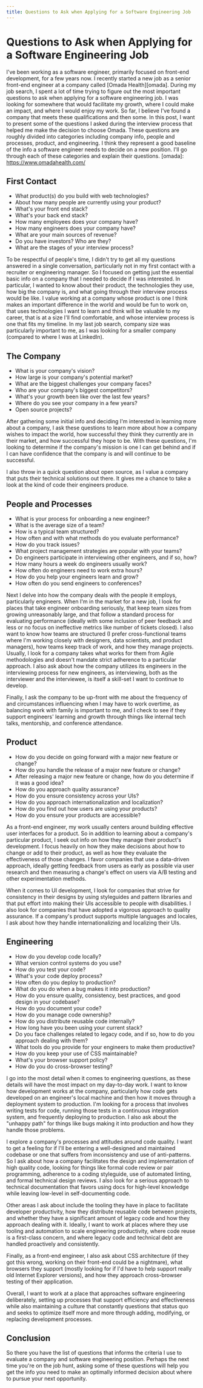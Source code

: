 ```yaml
---
title: Questions to Ask when Applying for a Software Engineering Job
---
```



# Questions to Ask when Applying for a Software Engineering Job

I've been working as a software engineer, primarily focused on front-end
development, for a few years now. I recently started a new job as a senior
front-end engineer at a company called [Omada Health][omada]. During my job
search, I spent a lot of time trying to figure out the most important questions
to ask when applying for a software engineering job. I was looking for somewhere
that would facilitate my growth, where I could make an impact, and where I would
enjoy my work. So far, I believe I've found a company that meets these
qualifications and then some. In this post, I want to present some of the
questions I asked during the interview process that helped me make the decision
to choose Omada. These questions are roughly divided into categories including
company info, people and processes, product, and engineering. I think they
represent a good baseline of the info a software engineer needs to decide on a
new position. I'll go through each of these categories and explain their
questions.
[omada]: https://www.omadahealth.com/

## First Contact

* What product(s) do you build with web technologies?
* About how many people are currently using your product?
* What's your front end stack?
* What's your back end stack?
* How many employees does your company have?
* How many engineers does your company have?
* What are your main sources of revenue?
* Do you have investors? Who are they?
* What are the stages of your interview process?

To be respectful of people's time, I didn't try to get all my questions answered
in a single conversation, particularly not in my first contact with a recruiter
or engineering manager. So I focused on getting just the essential basic info on
a company that I needed to decide if I was interested. In particular, I wanted
to know about their product, the technologies they use, how big the company is,
and what going through their interview process would be like. I value working at
a company whose product is one I think makes an important difference in the
world and would be fun to work on, that uses technologies I want to learn and
think will be valuable to my career, that is at a size I'll find comfortable,
and whose interview process is one that fits my timeline. In my last job search,
company size was particularly important to me, as I was looking for a smaller
company (compared to where I was at LinkedIn).

## The Company

* What is your company's vision?
* How large is your company's potential market?
* What are the biggest challenges your company faces?
* Who are your company's biggest competitors?
* What's your growth been like over the last few years?
* Where do you see your company in a few years?
* Open source projects?

After gathering some initial info and deciding I'm interested in learning more
about a company, I ask these questions to learn more about how a company wishes
to impact the world, how successful they think they currently are in their
market, and how successful they hope to be. With these questions, I'm looking to
determine if the company's mission is one I can get behind and if I can have
confidence that the company is and will continue to be successful.

I also throw in a quick question about open source, as I value a company that
puts their technical solutions out there. It gives me a chance to take a look at
the kind of code their engineers produce.

## People and Processes

* What is your process for onboarding a new engineer?
* What is the average size of a team?
* How is a typical team structured?
* How often and with what methods do you evaluate performance?
* How do you track issues?
* What project management strategies are popular with your teams?
* Do engineers participate in interviewing other engineers, and if so, how?
* How many hours a week do engineers usually work?
* How often do engineers need to work extra hours?
* How do you help your engineers learn and grow?
* How often do you send engineers to conferences?

Next I delve into how the company deals with the people it employs, particularly
engineers. When I'm in the market for a new job, I look for places that take
engineer onboarding seriously, that keep team sizes from growing unreasonably
large, and that follow a standard process for evaluating performance (ideally
with some inclusion of peer feedback and less or no focus on ineffective metrics
like number of tickets closed). I also want to know how teams are structured (I
prefer cross-functional teams where I'm working closely with designers, data
scientists, and product managers), how teams keep track of work, and how they
manage projects. Usually, I look for a company takes what works for them from
Agile methodologies and doesn't mandate strict adherence to a particular
approach. I also ask about how the company utilizes its engineers in the
interviewing process for new engineers, as interviewing, both as the interviewer
and the interviewee, is itself a skill-set I want to continue to develop.

Finally, I ask the company to be up-front with me about the frequency
of and circumstances influencing when I may have to work overtime, as balancing
work with family is important to me, and I check to see if they support
engineers' learning and growth through things like internal tech talks,
mentorship, and conference attendance.

## Product

* How do you decide on going forward with a major new feature or change?
* How do you handle the release of a major new feature or change?
* After releasing a major new feature or change, how do you determine if it was
  a good idea?
* How do you approach quality assurance?
* How do you ensure consistency across your UIs?
* How do you approach internationalization and localization?
* How do you find out how users are using your products?
* How do you ensure your products are accessible?

As a front-end engineer, my work usually centers around building effective user
interfaces for a product. So in addition to learning about a company's
particular product, I seek out info on how they manage their product's
development. I focus heavily on how they make decisions about how to change or
add to their product, as well as how they evaluate the effectiveness of those
changes. I favor companies that use a data-driven approach, ideally getting
feedback from users as early as possible via user research and then measuring a
change's effect on users via A/B testing and other experimentation methods.

When it comes to UI development, I look for companies that strive for
consistency in their designs by using styleguides and pattern libraries and that
put effort into making their UIs accessible to people with disabilities. I also
look for companies that have adopted a vigorous approach to quality assurance.
If a company's product supports multiple languages and locales, I ask about how
they handle internationalizing and localizing their UIs.

## Engineering

* How do you develop code locally?
* What version control systems do you use?
* How do you test your code?
* What's your code deploy process?
* How often do you deploy to production?
* What do you do when a bug makes it into production?
* How do you ensure quality, consistency, best practices, and good design in
  your codebase?
* How do you document your code?
* How do you manage code ownership?
* How do you distribute reusable code internally?
* How long have you been using your current stack?
* Do you face challenges related to legacy code, and if so, how to do you
  approach dealing with them?
* What tools do you provide for your engineers to make them productive?
* How do you keep your use of CSS maintainable?
* What's your browser support policy?
* How do you do cross-browser testing?

I go into the most detail when it comes to engineering questions, as these
details will have the most impact on my day-to-day work. I want to know how
development works at the company, particularly how code gets developed on an
engineer's local machine and then how it moves through a deployment system to
production. I'm looking for a process that involves writing tests for code,
running those tests in a continuous integration system, and frequently deploying
to production. I also ask about the "unhappy path" for things like bugs making
it into production and how they handle those problems.

I explore a company's processes and attitudes around code quality. I want to get
a feeling for if I'll be entering a well-designed and maintained codebase or one
that suffers from inconsistency and use of anti-patterns. So I ask about how a
company facilitates the design and implementation of high quality code, looking
for things like formal code review or pair programming, adherence to a coding
styleguide, use of automated linting, and formal technical design reviews. I
also look for a serious approach to technical documentation that favors using
docs for high-level knowledge while leaving low-level in self-documenting code.

Other areas I ask about include the tooling they have in place to facilitate
developer productivity, how they distribute reusable code between projects, and
whether they have a significant amount of legacy code and how they approach
dealing with it. Ideally, I want to work at places where they use tooling and
automation to scale engineering productivity, where code reuse is a first-class
concern, and where legacy code and technical debt are handled proactively and
consistently.

Finally, as a front-end engineer, I also ask about CSS architecture (if they got
this wrong, working on their front-end could be a nightmare), what browsers they
support (mostly looking for if I'd have to help support really old Internet
Explorer versions), and how they approach cross-browser testing of their
application.

Overall, I want to work at a place that approaches software engineering
deliberately, setting up processes that support efficiency and effectiveness
while also maintaining a culture that constantly questions that status quo and
seeks to optimize itself more and more through adding, modifying, or replacing
development processes.

## Conclusion

So there you have the list of questions that informs the criteria I use to
evaluate a company and software engineering position. Perhaps the next time
you're on the job hunt, asking some of these questions will help you get the
info you need to make an optimally informed decision about where to pursue your
next opportunity.
